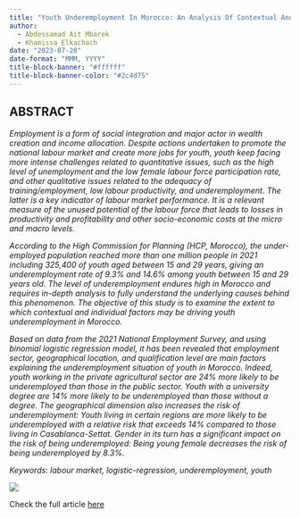 ```yaml
---
title: "Youth Underemployment In Morocco: An Analysis Of Contextual And Individual Determinants "
author:
  - Abdessamad Ait Mbarek 
  - Khamissa Elkachach
date: "2023-07-20"
date-format: "MMM, YYYY"
title-block-banner: "#ffffff"
title-block-banner-color: "#2c4d75"
---
```


## ABSTRACT

[*Employment is a form of social integration and major actor in wealth creation and income allocation. Despite actions undertaken to promote the national labour market and create more jobs for youth, youth keep facing more intense challenges related to quantitative issues, such as the high level of unemployment and the low female labour force participation rate, and other qualitative issues related to the adequacy of training/employment, low labour productivity, and underemployment. The latter is a key indicator of labour market performance. It is a relevant measure of the unused potential of the labour force that leads to losses in productivity and profitability and other socio-economic costs at the micro and macro levels.*]{.abstract}

[*According to the High Commission for Planning (HCP, Morocco), the under-employed population reached more than one million people in 2021 including 325,400 of youth aged between 15 and 29 years, giving an underemployment rate of 9.3% and 14.6% among youth between 15 and 29 years old. The level of underemployment endures high in Morocco and requires in-depth analysis to fully understand the underlying causes behind this phenomenon. The objective of this study is to examine the extent to which contextual and individual factors may be driving youth underemployment in Morocco.*]{.abstract}

[*Based on data from the 2021 National Employment Survey, and using binomial logistic regression model, it has been revealed that employment sector, geographical location, and qualification level are main factors explaining the underemployment situation of youth in Morocco. Indeed, youth working in the private agricultural sector are 24% more likely to be underemployed than those in the public sector. Youth with a university degree are 14% more likely to be underemployed than those without a degree. The geographical dimension also increases the risk of underemployment: Youth living in certain regions are more likely to be underemployed with a relative risk that exceeds 14% compared to those living in Casablanca-Settat. Gender in its turn has a significant impact on the risk of being underemployed: Being young female decreases the risk of being underemployed by 8.3%.*]{.abstract}

[*Keywords: labour market, logistic-regression, underemployment, youth*]{.abstract}

![](Poster.png)

Check the full article [here](https://drive.google.com/file/d/1WDYpHv6h5OUllJN5TttROO2lLT39nfjd/view?usp=sharing)
